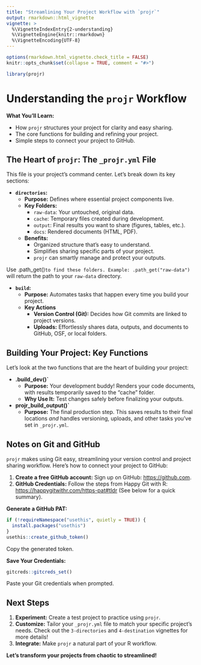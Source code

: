```yaml
---
title: "Streamlining Your Project Workflow with `projr`"
output: rmarkdown::html_vignette
vignette: >
  %\VignetteIndexEntry{2-understanding}
  %\VignetteEngine{knitr::rmarkdown}
  %\VignetteEncoding{UTF-8}
---
```


```r
options(rmarkdown.html_vignette.check_title = FALSE)
knitr::opts_chunk$set(collapse = TRUE, comment = "#>")
```

```r
library(projr)
```

# Understanding the `projr` Workflow

**What You'll Learn:**

* How `projr` structures your project for clarity and easy sharing.
* The core functions for building and refining your project.
* Simple steps to connect your project to GitHub.

## The Heart of `projr`: The `_projr.yml` File

This file is your project's command center.  Let's break down its key sections:

* **`directories`:**
   - **Purpose:** Defines where essential project components live.
   - **Key Folders:**
      - `raw-data`: Your untouched, original data.
      - `cache`: Temporary files created during development.
      - `output`: Final results you want to share (figures, tables, etc.).
      - `docs`: Rendered documents (HTML, PDF).
   - **Benefits:**
        - Organized structure that's easy to understand.
        - Simplifies sharing specific parts of your project.
        - `projr` can smartly manage and protect your outputs.

Use .path_get()` to find these folders. Example: .path_get("raw-data") ` will return the path to your `raw-data` directory.

* **`build`:**
   - **Purpose:** Automates tasks that happen every time you build your project.
   - **Key Actions**
        - **Version Control (Git):** Decides how Git commits are linked to project versions.
        - **Uploads:** Effortlessly shares data, outputs, and documents to GitHub, OSF, or local folders.

## Building Your Project: Key Functions

Let's look at the two functions that are the heart of building your project:

* **.build_dev()`**
   - **Purpose:** Your development buddy!  Renders your code documents, with results temporarily saved to the "cache" folder.
   - **Why Use It:**  Test changes safely before finalizing your outputs.

* **projr_build_output()`**
   - **Purpose:** The final production step. This saves results to their final locations *and* handles versioning, uploads, and other tasks you've set in `_projr.yml`.

## Notes on Git and GitHub

`projr` makes using Git easy, streamlining your version control and project sharing workflow. Here's how to connect your project to GitHub:

1. **Create a free GitHub account:** Sign up on GitHub: [https://github.com](https://github.com).
2. **GitHub Credentials:**  Follow the steps from Happy Git with R: [https://happygitwithr.com/https-pat#tldr](https://happygitwithr.com/https-pat#tldr) (See below for a quick summary).

**Generate a GitHub PAT:**

```r
if (!requireNamespace("usethis", quietly = TRUE)) {
  install.packages("usethis")
}
usethis::create_github_token()
```

Copy the generated token.

**Save Your Credentials:**

```r
gitcreds::gitcreds_set()
```

Paste your Git credentials when prompted.

## Next Steps

1. **Experiment:** Create a test project to practice using `projr`.
2. **Customize:** Tailor your `_projr.yml` file to match your specific project's needs.  Check out the `3-directories` and `4-destination` vignettes for more details!
3. **Integrate:** Make `projr` a natural part of your R workflow.

**Let's transform your projects from chaotic to streamlined!** 

